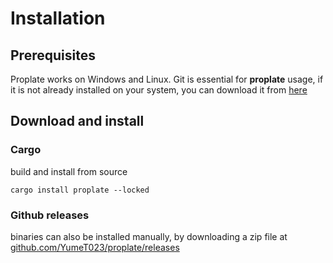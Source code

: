 # Installation

## Prerequisites

Proplate works on Windows and Linux.
Git is essential for **proplate** usage, if it is not already installed on your system, you can download it from [here](https://git-scm.com/downloads)

## Download and install

### Cargo

build and install from source

```shell copy
cargo install proplate --locked
```

### Github releases

binaries can also be installed manually, by downloading a zip file at [github.com/YumeT023/proplate/releases](https://github.com/YumeT023/proplate/releases)
